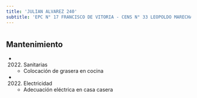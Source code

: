 ```yaml
---
title: 'JULIAN ALVAREZ 240'
subtitle: 'EPC N° 17 FRANCISCO DE VITORIA - CENS N° 33 LEOPOLDO MARECHAL - JIN A (EPCJC 17/07°)'
---
```


#


## Mantenimiento

*  (2022) Sanitarias 
    + Colocación de grasera en cocina

*  (2022) Electricidad 
    + Adecuación eléctrica en casa casera



